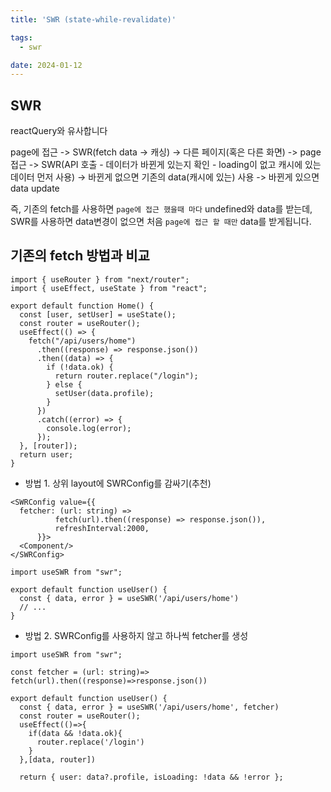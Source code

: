```yaml
---
title: 'SWR (state-while-revalidate)'

tags:
  - swr

date: 2024-01-12
---
```


## SWR

reactQuery와 유사합니다

page에 접근 -> SWR(fetch data -> 캐싱) -> 다른 페이지(혹은 다른 화면) -> page 접근 ->
SWR(API 호출 - 데이터가 바뀐게 있는지 확인 - loading이 없고 캐시에 있는 데이터 먼저 사용)
-> 바뀐게 없으면 기존의 data(캐시에 있는) 사용 -> 바뀐게 있으면 data update

즉, 기존의 fetch를 사용하면 `page에 접근 했을때 마다` undefined와 data를 받는데,
SWR를 사용하면 data변경이 없으면 처음 `page에 접근 할 때만` data를 받게됩니다.

## 기존의 fetch 방법과 비교

```js:기존방법.tsx
import { useRouter } from "next/router";
import { useEffect, useState } from "react";

export default function Home() {
  const [user, setUser] = useState();
  const router = useRouter();
  useEffect(() => {
    fetch("/api/users/home")
      .then((response) => response.json())
      .then((data) => {
        if (!data.ok) {
          return router.replace("/login");
        } else {
          setUser(data.profile);
        }
      })
      .catch((error) => {
        console.log(error);
      });
  }, [router]);
  return user;
}
```

- 방법 1. 상위 layout에 SWRConfig를 감싸기(추천)

```js:layout.tsx
<SWRConfig value={{
  fetcher: (url: string) =>
          fetch(url).then((response) => response.json()),
          refreshInterval:2000,
      }}>
  <Component/>
</SWRConfig>
```

```js:SWR.tsx
import useSWR from "swr";

export default function useUser() {
  const { data, error } = useSWR('/api/users/home')
  // ...
}
```

- 방법 2. SWRConfig를 사용하지 않고 하나씩 fetcher를 생성

```js:SWR.tsx
import useSWR from "swr";

const fetcher = (url: string)=> fetch(url).then((response)=>response.json())

export default function useUser() {
  const { data, error } = useSWR('/api/users/home', fetcher)
  const router = useRouter();
  useEffect(()=>{
    if(data && !data.ok){
      router.replace('/login')
    }
  },[data, router])

  return { user: data?.profile, isLoading: !data && !error };
```

